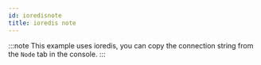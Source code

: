 ```yaml
---
id: ioredisnote
title: ioredis note
---
```



:::note
This example uses ioredis, you can copy the connection string from the `Node` tab in the console.
:::
